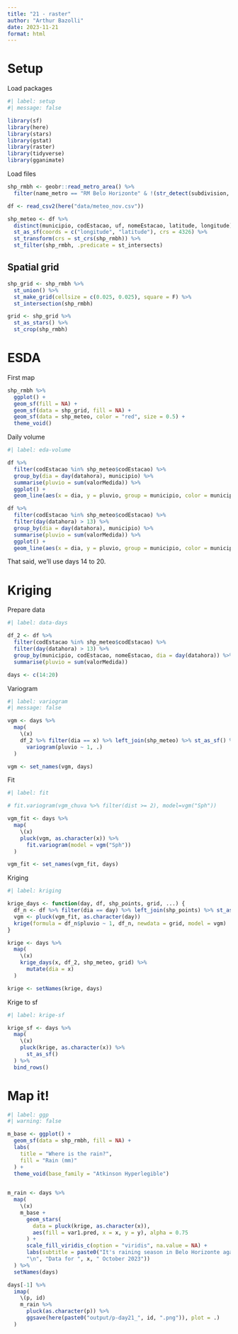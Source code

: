 ```yaml
---
title: "21 - raster"
author: "Arthur Bazolli"
date: 2023-11-21
format: html
---
```


# Setup

Load packages
```r
#| label: setup
#| message: false

library(sf)
library(here)
library(stars)
library(gstat)
library(raster)
library(tidyverse)
library(gganimate)
```

Load files
```r
shp_rmbh <- geobr::read_metro_area() %>% 
  filter(name_metro == "RM Belo Horizonte" & !(str_detect(subdivision, "Colar")))

df <- read_csv2(here("data/meteo_nov.csv"))

shp_meteo <- df %>% 
  distinct(municipio, codEstacao, uf, nomeEstacao, latitude, longitude) %>% 
  st_as_sf(coords = c("longitude", "latitude"), crs = 4326) %>% 
  st_transform(crs = st_crs(shp_rmbh)) %>% 
  st_filter(shp_rmbh, .predicate = st_intersects)
```


## Spatial grid
```r
shp_grid <- shp_rmbh %>% 
  st_union() %>% 
  st_make_grid(cellsize = c(0.025, 0.025), square = F) %>% 
  st_intersection(shp_rmbh)

grid <- shp_grid %>% 
  st_as_stars() %>%
  st_crop(shp_rmbh)
```



# ESDA

First map
```r
shp_rmbh %>% 
  ggplot() +
  geom_sf(fill = NA) +
  geom_sf(data = shp_grid, fill = NA) +
  geom_sf(data = shp_meteo, color = "red", size = 0.5) +
  theme_void()
```

Daily volume
```r
#| label: eda-volume

df %>% 
  filter(codEstacao %in% shp_meteo$codEstacao) %>% 
  group_by(dia = day(datahora), municipio) %>% 
  summarise(pluvio = sum(valorMedida)) %>% 
  ggplot() +
  geom_line(aes(x = dia, y = pluvio, group = municipio, color = municipio))

df %>% 
  filter(codEstacao %in% shp_meteo$codEstacao) %>% 
  filter(day(datahora) > 13) %>% 
  group_by(dia = day(datahora), municipio) %>% 
  summarise(pluvio = sum(valorMedida)) %>% 
  ggplot() +
  geom_line(aes(x = dia, y = pluvio, group = municipio, color = municipio))
```

That said, we'll use days 14 to 20.



# Kriging

Prepare data
```r
#| label: data-days

df_2 <- df %>% 
  filter(codEstacao %in% shp_meteo$codEstacao) %>% 
  filter(day(datahora) > 13) %>% 
  group_by(municipio, codEstacao, nomeEstacao, dia = day(datahora)) %>% 
  summarise(pluvio = sum(valorMedida))

days <- c(14:20)
```

Variogram
```r
#| label: variogram
#| message: false

vgm <- days %>% 
  map(
    \(x)
    df_2 %>% filter(dia == x) %>% left_join(shp_meteo) %>% st_as_sf() %>% 
      variogram(pluvio ~ 1, .)
  )

vgm <- set_names(vgm, days)
```

Fit
```r
#| label: fit

# fit.variogram(vgm_chuva %>% filter(dist >= 2), model=vgm("Sph"))

vgm_fit <- days %>% 
  map(
    \(x)
    pluck(vgm, as.character(x)) %>% 
      fit.variogram(model = vgm("Sph"))
  )

vgm_fit <- set_names(vgm_fit, days)
```

Kriging
```r
#| label: kriging

krige_days <- function(day, df, shp_points, grid, ...) {
  df_n <- df %>% filter(dia == day) %>% left_join(shp_points) %>% st_as_sf()
  vgm <- pluck(vgm_fit, as.character(day))
  krige(formula = df_n$pluvio ~ 1, df_n, newdata = grid, model = vgm)
}

krige <- days %>% 
  map(
    \(x)
    krige_days(x, df_2, shp_meteo, grid) %>% 
      mutate(dia = x)
  ) 

krige <- setNames(krige, days)
```

Krige to sf
```r
#| label: krige-sf

krige_sf <- days %>% 
  map(
    \(x)
    pluck(krige, as.character(x)) %>% 
      st_as_sf()
  ) %>% 
  bind_rows()
```



# Map it!
```r
#| label: ggp
#| warning: false

m_base <- ggplot() +
  geom_sf(data = shp_rmbh, fill = NA) +
  labs(
    title = "Where is the rain?",
    fill = "Rain (mm)"
  ) +
  theme_void(base_family = "Atkinson Hyperlegible")
 

m_rain <- days %>% 
  map(
    \(x)
    m_base +
      geom_stars(
        data = pluck(krige, as.character(x)), 
        aes(fill = var1.pred, x = x, y = y), alpha = 0.75
      ) +
      scale_fill_viridis_c(option = "viridis", na.value = NA) +
      labs(subtitle = paste0("It's raining season in Belo Horizonte again, but not everywhere.",
      "\n", "Data for ", x, " October 2023"))
  ) %>% 
  setNames(days)

days[-1] %>% 
  imap(
    \(p, id) 
    m_rain %>% 
      pluck(as.character(p)) %>% 
      ggsave(here(paste0("output/p-day21_", id, ".png")), plot = .)
  )
```


